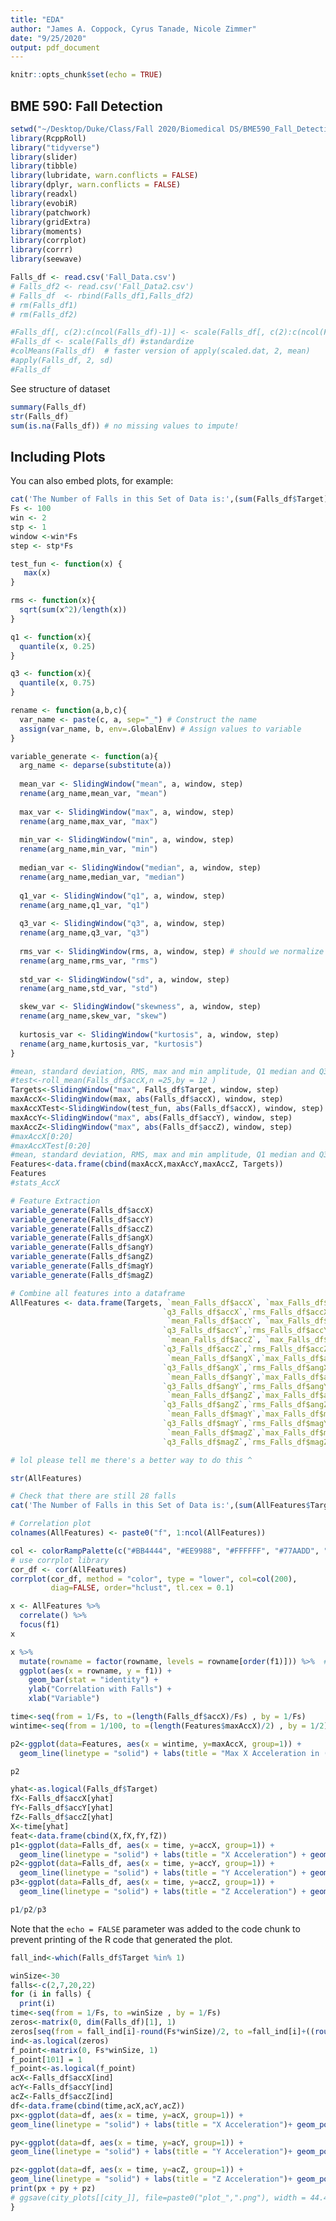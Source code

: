 ```yaml
---
title: "EDA"
author: "James A. Coppock, Cyrus Tanade, Nicole Zimmer"
date: "9/25/2020"
output: pdf_document
---
```


```r
knitr::opts_chunk$set(echo = TRUE)
```


## BME 590: Fall Detection

```r
setwd("~/Desktop/Duke/Class/Fall 2020/Biomedical DS/BME590_Fall_Detection")
library(RcppRoll)
library("tidyverse")
library(slider)
library(tibble)
library(lubridate, warn.conflicts = FALSE)
library(dplyr, warn.conflicts = FALSE)
library(readxl)
library(evobiR)
library(patchwork)
library(gridExtra)
library(moments)
library(corrplot)
library(corrr)
library(seewave)
```

```r

Falls_df <- read.csv('Fall_Data.csv')
# Falls_df2 <- read.csv('Fall_Data2.csv')
# Falls_df  <- rbind(Falls_df1,Falls_df2)
# rm(Falls_df1)
# rm(Falls_df2)

#Falls_df[, c(2):c(ncol(Falls_df)-1)] <- scale(Falls_df[, c(2):c(ncol(Falls_df)-1)], center=TRUE, scale=TRUE) # standardizing
#Falls_df <- scale(Falls_df) #standardize 
#colMeans(Falls_df)  # faster version of apply(scaled.dat, 2, mean)
#apply(Falls_df, 2, sd)
#Falls_df

```

See structure of dataset

```r
summary(Falls_df)
str(Falls_df)
sum(is.na(Falls_df)) # no missing values to impute!
```

## Including Plots

You can also embed plots, for example:

```r
cat('The Number of Falls in this Set of Data is:',(sum(Falls_df$Target)),'\n')
Fs <- 100
win <- 2
stp <- 1
window <-win*Fs
step <- stp*Fs
```

```r
test_fun <- function(x) {
   max(x)
}

rms <- function(x){
  sqrt(sum(x^2)/length(x))
}

q1 <- function(x){
  quantile(x, 0.25)
}

q3 <- function(x){
  quantile(x, 0.75)
}

rename <- function(a,b,c){
  var_name <- paste(c, a, sep="_") # Construct the name
  assign(var_name, b, env=.GlobalEnv) # Assign values to variable
}

variable_generate <- function(a){
  arg_name <- deparse(substitute(a))
  
  mean_var <- SlidingWindow("mean", a, window, step)
  rename(arg_name,mean_var, "mean")
  
  max_var <- SlidingWindow("max", a, window, step)
  rename(arg_name,max_var, "max")
  
  min_var <- SlidingWindow("min", a, window, step)
  rename(arg_name,min_var, "min")
  
  median_var <- SlidingWindow("median", a, window, step)
  rename(arg_name,median_var, "median")
  
  q1_var <- SlidingWindow("q1", a, window, step)
  rename(arg_name,q1_var, "q1")
  
  q3_var <- SlidingWindow("q3", a, window, step)
  rename(arg_name,q3_var, "q3")
  
  rms_var <- SlidingWindow(rms, a, window, step) # should we normalize everything beforehand???
  rename(arg_name,rms_var, "rms")
  
  std_var <- SlidingWindow("sd", a, window, step)
  rename(arg_name,std_var, "std")

  skew_var <- SlidingWindow("skewness", a, window, step)
  rename(arg_name,skew_var, "skew")
  
  kurtosis_var <- SlidingWindow("kurtosis", a, window, step)
  rename(arg_name,kurtosis_var, "kurtosis")
}

#mean, standard deviation, RMS, max and min amplitude, Q1 median and Q3, skewness, kurtosis
#test<-roll_mean(Falls_df$accX,n =25,by = 12 )
Targets<-SlidingWindow("max", Falls_df$Target, window, step)
maxAccX<-SlidingWindow(max, abs(Falls_df$accX), window, step)
maxAccXTest<-SlidingWindow(test_fun, abs(Falls_df$accX), window, step)
maxAccY<-SlidingWindow("max", abs(Falls_df$accY), window, step)
maxAccZ<-SlidingWindow("max", abs(Falls_df$accZ), window, step)
#maxAccX[0:20]
#maxAccXTest[0:20]
#mean, standard deviation, RMS, max and min amplitude, Q1 median and Q3, skewness, kurtosis
Features<-data.frame(cbind(maxAccX,maxAccY,maxAccZ, Targets))
Features
#stats_AccX

# Feature Extraction
variable_generate(Falls_df$accX)
variable_generate(Falls_df$accY)
variable_generate(Falls_df$accZ)
variable_generate(Falls_df$angX)
variable_generate(Falls_df$angY)
variable_generate(Falls_df$angZ)
variable_generate(Falls_df$magY)
variable_generate(Falls_df$magZ)
```


```r

# Combine all features into a dataframe
AllFeatures <- data.frame(Targets, `mean_Falls_df$accX`, `max_Falls_df$accX`, `min_Falls_df$accX`,`median_Falls_df$accX`,`q1_Falls_df$accX`,
                                  `q3_Falls_df$accX`,`rms_Falls_df$accX`,`std_Falls_df$accX`,`skew_Falls_df$accX`,`kurtosis_Falls_df$accX`,
                                   `mean_Falls_df$accY`, `max_Falls_df$accY`, `min_Falls_df$accY`,`median_Falls_df$accY`,`q1_Falls_df$accY`,
                                  `q3_Falls_df$accY`,`rms_Falls_df$accY`,`std_Falls_df$accY`,`skew_Falls_df$accY`,`kurtosis_Falls_df$accY`,
                                   `mean_Falls_df$accZ`, `max_Falls_df$accZ`, `min_Falls_df$accZ`,`median_Falls_df$accZ`,`q1_Falls_df$accZ`,
                                  `q3_Falls_df$accZ`,`rms_Falls_df$accZ`,`std_Falls_df$accZ`,`skew_Falls_df$accZ`,`kurtosis_Falls_df$accZ`, 
                                   `mean_Falls_df$angX`,`max_Falls_df$angX`,`min_Falls_df$angX`,`median_Falls_df$angX`,`q1_Falls_df$angX`,
                                  `q3_Falls_df$angX`,`rms_Falls_df$angX`, `std_Falls_df$angX`,`skew_Falls_df$angX`,`kurtosis_Falls_df$angX`,
                                   `mean_Falls_df$angY`,`max_Falls_df$angY`,`min_Falls_df$angY`,`median_Falls_df$angY`,`q1_Falls_df$angY`,
                                  `q3_Falls_df$angY`,`rms_Falls_df$angY`,`std_Falls_df$angY`,`skew_Falls_df$angY`,`kurtosis_Falls_df$angY`,
                                   `mean_Falls_df$angZ`,`max_Falls_df$angZ`,`min_Falls_df$angZ`,`median_Falls_df$angZ`,`q1_Falls_df$angZ`,
                                  `q3_Falls_df$angZ`,`rms_Falls_df$angZ`,`std_Falls_df$angZ`,`skew_Falls_df$angZ`,`kurtosis_Falls_df$angZ`,
                                   `mean_Falls_df$magY`,`max_Falls_df$magY`,`min_Falls_df$magY`,`median_Falls_df$magY`,`q1_Falls_df$magY`,
                                  `q3_Falls_df$magY`,`rms_Falls_df$magY`,`std_Falls_df$magY`,`skew_Falls_df$magY`,`kurtosis_Falls_df$magY`,
                                   `mean_Falls_df$magZ`,`max_Falls_df$magZ`,`min_Falls_df$magZ`,`median_Falls_df$magZ`,`q1_Falls_df$magZ`,
                                  `q3_Falls_df$magZ`,`rms_Falls_df$magZ`,`std_Falls_df$magZ`,`skew_Falls_df$magZ`,`kurtosis_Falls_df$magZ`)

# lol please tell me there's a better way to do this ^

str(AllFeatures)

# Check that there are still 28 falls
cat('The Number of Falls in this Set of Data is:',(sum(AllFeatures$Targets)),'\n')
```

```r
# Correlation plot
colnames(AllFeatures) <- paste0("f", 1:ncol(AllFeatures))

col <- colorRampPalette(c("#BB4444", "#EE9988", "#FFFFFF", "#77AADD", "#4477AA"))
# use corrplot library
cor_df <- cor(AllFeatures)
corrplot(cor_df, method = "color", type = "lower", col=col(200),
         diag=FALSE, order="hclust", tl.cex = 0.1)
```

```r
x <- AllFeatures %>% 
  correlate() %>% 
  focus(f1)
x

x %>% 
  mutate(rowname = factor(rowname, levels = rowname[order(f1)])) %>%  # Order by correlation strength
  ggplot(aes(x = rowname, y = f1)) +
    geom_bar(stat = "identity") +
    ylab("Correlation with Falls") +
    xlab("Variable")
```


```r
time<-seq(from = 1/Fs, to =(length(Falls_df$accX)/Fs) , by = 1/Fs)
wintime<-seq(from = 1/100, to =(length(Features$maxAccX)/2) , by = 1/2)

p2<-ggplot(data=Features, aes(x = wintime, y=maxAccX, group=1)) +
  geom_line(linetype = "solid") + labs(title = "Max X Acceleration in (2:0.5) Window") 

p2
```

```r
yhat<-as.logical(Falls_df$Target)
fX<-Falls_df$accX[yhat]
fY<-Falls_df$accY[yhat]
fZ<-Falls_df$accZ[yhat]
X<-time[yhat]
feat<-data.frame(cbind(X,fX,fY,fZ))
p1<-ggplot(data=Falls_df, aes(x = time, y=accX, group=1)) +
  geom_line(linetype = "solid") + labs(title = "X Acceleration") + geom_point(data=feat, aes(x = X, y=fX, group=2,color = 'Falls'))
p2<-ggplot(data=Falls_df, aes(x = time, y=accY, group=1)) +
  geom_line(linetype = "solid") + labs(title = "Y Acceleration") + geom_point(data=feat, aes(x = X, y=fY, group=2,color = 'Falls'))
p3<-ggplot(data=Falls_df, aes(x = time, y=accZ, group=1)) +
  geom_line(linetype = "solid") + labs(title = "Z Acceleration") + geom_point(data=feat, aes(x = X, y=fZ, group=2,color = 'Falls'))

p1/p2/p3
```

Note that the `echo = FALSE` parameter was added to the code chunk to prevent printing of the R code that generated the plot.
```r
fall_ind<-which(Falls_df$Target %in% 1)

```

```r
winSize<-30
falls<-c(2,7,20,22)
for (i in falls) {
  print(i)
time<-seq(from = 1/Fs, to =winSize , by = 1/Fs)
zeros<-matrix(0, dim(Falls_df)[1], 1)
zeros[seq(from = fall_ind[i]-round(Fs*winSize)/2, to =fall_ind[i]+((round(Fs*winSize)/2)-1) , by = 1)] =1
ind<-as.logical(zeros)
f_point<-matrix(0, Fs*winSize, 1)
f_point[101] = 1
f_point<-as.logical(f_point)
acX<-Falls_df$accX[ind]
acY<-Falls_df$accY[ind]
acZ<-Falls_df$accZ[ind]
df<-data.frame(cbind(time,acX,acY,acZ))
px<-ggplot(data=df, aes(x = time, y=acX, group=1)) +
geom_line(linetype = "solid") + labs(title = "X Acceleration")+ geom_point(data=df, aes(x = time[f_point], y=acX[f_point], group=2),color = 'red')+ annotate("rect", xmin = time[f_point], xmax = time[f_point]+1, ymin = min(acX)-0.5, ymax = max(acX)+0.5 ,alpha = .2, fill = 'red')

py<-ggplot(data=df, aes(x = time, y=acY, group=1)) +
geom_line(linetype = "solid") + labs(title = "Y Acceleration")+ geom_point(data=df, aes(x = time[f_point], y=acY[f_point], group=2),color = 'red')+ annotate("rect", xmin = time[f_point], xmax = time[f_point]+1, ymin = min(acY)-0.5, ymax = max(acY)+0.5 ,alpha = .2, fill = 'red')

pz<-ggplot(data=df, aes(x = time, y=acZ, group=1)) +
geom_line(linetype = "solid") + labs(title = "Z Acceleration")+ geom_point(data=df, aes(x = time[f_point], y=acZ[f_point], group=2),color = 'red') + annotate("rect", xmin = time[f_point], xmax = time[f_point]+1, ymin = min(acZ)-0.5, ymax = max(acZ)+0.5 ,alpha = .2, fill = 'red')
print(px + py + pz)
# ggsave(city_plots[[city_]], file=paste0("plot_",".png"), width = 44.45, height = 27.78, units = "cm", dpi=300)
}
```

